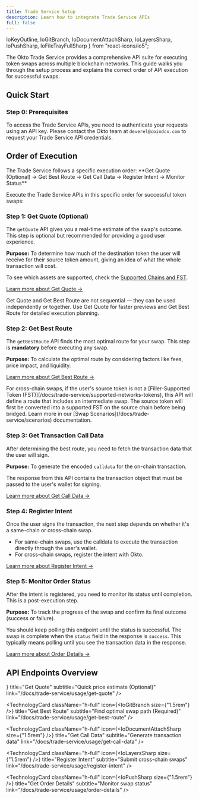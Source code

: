 ```yaml
---
title: Trade Service Setup
description: Learn how to integrate Trade Service APIs
full: false
---
```


  IoKeyOutline,
  IoGitBranch,
  IoDocumentAttachSharp,
  IoLayersSharp,
  IoPushSharp,
  IoFileTrayFullSharp
} from "react-icons/io5";

The Okto Trade Service provides a comprehensive API suite for executing token swaps across multiple blockchain networks. This guide walks you through the setup process and explains the correct order of API execution for successful swaps.

<TemplateRepoBanner
  sdk="trade-service"
  title="Trade Service Template Repository"
  description="Explore the Okto Trade Service Template Repository for a comprehensive guide on integrating Trade Service APIs into your applications"
/>

## Quick Start

### Step 0: Prerequisites

To access the Trade Service APIs, you need to authenticate your requests using an API key. Please contact the Okto team at `deverel@coindcx.com` to request your Trade Service API credentials.

## Order of Execution

<Callout type="tip" title="Integration Flow">
The Trade Service follows a specific execution order: **Get Quote (Optional) → Get Best Route → Get Call Data → Register Intent → Monitor Status**
</Callout>

Execute the Trade Service APIs in this specific order for successful token swaps:

<Steps>

### Step 1: Get Quote (Optional)

The `getQuote` API gives you a real-time estimate of the swap's outcome. This step is optional but recommended for providing a good user experience.

**Purpose:** To determine how much of the destination token the user will receive for their source token amount, giving an idea of what the whole transaction will cost.

To see which assets are supported, check the [Supported Chains and FST](/docs/trade-service/supported-networks-tokens).

[Learn more about Get Quote →](/docs/trade-service/usage/get-quote)

<Callout type="note" title="Independent APIs">
Get Quote and Get Best Route are not sequential — they can be used independently or together. Use Get Quote for faster previews and Get Best Route for detailed execution planning.
</Callout>

### Step 2: Get Best Route

The `getBestRoute` API finds the most optimal route for your swap. This step is **mandatory** before executing any swap.

**Purpose:** To calculate the optimal route by considering factors like fees, price impact, and liquidity.

[Learn more about Get Best Route →](/docs/trade-service/usage/get-best-route)

<Callout title="Handling Non-FST Tokens" type="info">
For cross-chain swaps, if the user's source token is not a [Filler-Supported Token (FST)](/docs/trade-service/supported-networks-tokens), this API will define a route that includes an intermediate swap. The source token will first be converted into a supported FST on the source chain before being bridged. Learn more in our [Swap Scenarios](/docs/trade-service/scenarios) documentation.
</Callout>

### Step 3: Get Transaction Call Data

After determining the best route, you need to fetch the transaction data that the user will sign.

**Purpose:** To generate the encoded `calldata` for the on-chain transaction.

The response from this API contains the transaction object that must be passed to the user's wallet for signing.

[Learn more about Get Call Data →](/docs/trade-service/usage/get-call-data)

### Step 4: Register Intent

Once the user signs the transaction, the next step depends on whether it's a same-chain or cross-chain swap.

- For same-chain swaps, use the calldata to execute the transaction directly through the user's wallet.
- For cross-chain swaps, register the intent with Okto.

[Learn more about Register Intent →](/docs/trade-service/usage/register-intent)

### Step 5: Monitor Order Status

After the intent is registered, you need to monitor its status until completion. This is a post-execution step.

**Purpose:** To track the progress of the swap and confirm its final outcome (success or failure).

You should keep polling this endpoint until the status is successful. The swap is complete when the `status` field in the response is `success`. This typically means polling until you see the transaction data in the response.

[Learn more about Order Details →](/docs/trade-service/usage/order-details)

</Steps>

## API Endpoints Overview

<div className="grid grid-cols-1 md:grid-cols-2 gap-4 mt-6">
  <TechnologyCard
    className="h-full"
    icon={<IoFileTrayFullSharp size={"1.5rem"} />}
    title="Get Quote"
    subtitle="Quick price estimate (Optional)"
    link="/docs/trade-service/usage/get-quote"
  />

  <TechnologyCard
    className="h-full"
    icon={<IoGitBranch size={"1.5rem"} />}
    title="Get Best Route"
    subtitle="Find optimal swap path (Required)"
    link="/docs/trade-service/usage/get-best-route"
  />

  <TechnologyCard
    className="h-full"
    icon={<IoDocumentAttachSharp size={"1.5rem"} />}
    title="Get Call Data"
    subtitle="Generate transaction data"
    link="/docs/trade-service/usage/get-call-data"
  />

  <TechnologyCard
    className="h-full"
    icon={<IoLayersSharp size={"1.5rem"} />}
    title="Register Intent"
    subtitle="Submit cross-chain swaps"
    link="/docs/trade-service/usage/register-intent"
  />

  <TechnologyCard
    className="h-full"
    icon={<IoPushSharp size={"1.5rem"} />}
    title="Get Order Details"
    subtitle="Monitor swap status"
    link="/docs/trade-service/usage/order-details"
  />
</div>